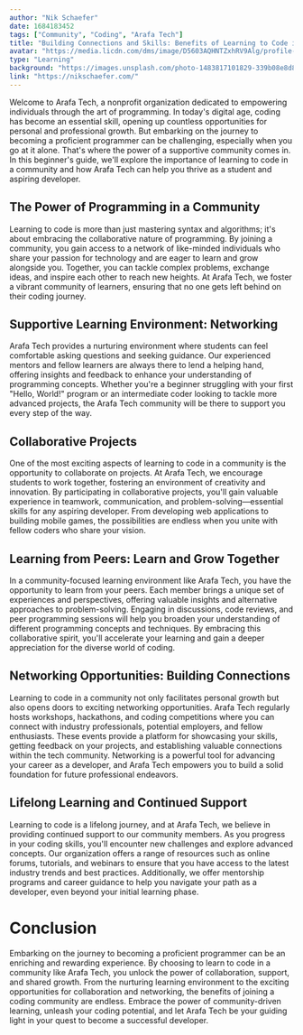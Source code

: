 ```yaml
---
author: "Nik Schaefer"
date: 1684183452
tags: ["Community", "Coding", "Arafa Tech"]
title: "Building Connections and Skills: Benefits of Learning to Code in a Community"
avatar: "https://media.licdn.com/dms/image/D5603AQHNTZxhRV9Alg/profile-displayphoto-shrink_200_200/0/1679019473123?e=1689811200&v=beta&t=gRtZVwnXC1effKVomDHT7rna5L7MT1NU9LU7BBb_MpE"
type: "Learning"
background: "https://images.unsplash.com/photo-1483817101829-339b08e8d83f?ixlib=rb-4.0.3&ixid=MnwxMjA3fDB8MHxwaG90by1wYWdlfHx8fGVufDB8fHx8&auto=format&fit=crop&w=1104&q=80"
link: "https://nikschaefer.com/"
---
```


Welcome to Arafa Tech, a nonprofit organization dedicated to empowering individuals through the art of programming. In today's digital age, coding has become an essential skill, opening up countless opportunities for personal and professional growth. But embarking on the journey to becoming a proficient programmer can be challenging, especially when you go at it alone. That's where the power of a supportive community comes in. In this beginner's guide, we'll explore the importance of learning to code in a community and how Arafa Tech can help you thrive as a student and aspiring developer.

## The Power of Programming in a Community

Learning to code is more than just mastering syntax and algorithms; it's about embracing the collaborative nature of programming. By joining a community, you gain access to a network of like-minded individuals who share your passion for technology and are eager to learn and grow alongside you. Together, you can tackle complex problems, exchange ideas, and inspire each other to reach new heights. At Arafa Tech, we foster a vibrant community of learners, ensuring that no one gets left behind on their coding journey.

## Supportive Learning Environment: Networking

Arafa Tech provides a nurturing environment where students can feel comfortable asking questions and seeking guidance. Our experienced mentors and fellow learners are always there to lend a helping hand, offering insights and feedback to enhance your understanding of programming concepts. Whether you're a beginner struggling with your first "Hello, World!" program or an intermediate coder looking to tackle more advanced projects, the Arafa Tech community will be there to support you every step of the way.

## Collaborative Projects

One of the most exciting aspects of learning to code in a community is the opportunity to collaborate on projects. At Arafa Tech, we encourage students to work together, fostering an environment of creativity and innovation. By participating in collaborative projects, you'll gain valuable experience in teamwork, communication, and problem-solving—essential skills for any aspiring developer. From developing web applications to building mobile games, the possibilities are endless when you unite with fellow coders who share your vision.

## Learning from Peers: Learn and Grow Together

In a community-focused learning environment like Arafa Tech, you have the opportunity to learn from your peers. Each member brings a unique set of experiences and perspectives, offering valuable insights and alternative approaches to problem-solving. Engaging in discussions, code reviews, and peer programming sessions will help you broaden your understanding of different programming concepts and techniques. By embracing this collaborative spirit, you'll accelerate your learning and gain a deeper appreciation for the diverse world of coding.

## Networking Opportunities: Building Connections

Learning to code in a community not only facilitates personal growth but also opens doors to exciting networking opportunities. Arafa Tech regularly hosts workshops, hackathons, and coding competitions where you can connect with industry professionals, potential employers, and fellow enthusiasts. These events provide a platform for showcasing your skills, getting feedback on your projects, and establishing valuable connections within the tech community. Networking is a powerful tool for advancing your career as a developer, and Arafa Tech empowers you to build a solid foundation for future professional endeavors.

## Lifelong Learning and Continued Support

Learning to code is a lifelong journey, and at Arafa Tech, we believe in providing continued support to our community members. As you progress in your coding skills, you'll encounter new challenges and explore advanced concepts. Our organization offers a range of resources such as online forums, tutorials, and webinars to ensure that you have access to the latest industry trends and best practices. Additionally, we offer mentorship programs and career guidance to help you navigate your path as a developer, even beyond your initial learning phase.

# Conclusion

Embarking on the journey to becoming a proficient programmer can be an enriching and rewarding experience. By choosing to learn to code in a community like Arafa Tech, you unlock the power of collaboration, support, and shared growth. From the nurturing learning environment to the exciting opportunities for collaboration and networking, the benefits of joining a coding community are endless. Embrace the power of community-driven learning, unleash your coding potential, and let Arafa Tech be your guiding light in your quest to become a successful developer.
